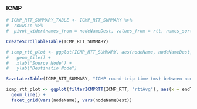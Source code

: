 ### ICMP

```r

# ICMP_RTT_SUMMARY_TABLE <- ICMP_RTT_SUMMARY %>%
#  rowwise %>%
#  pivot_wider(names_from = nodeNameDest, values_from = rtt, names_sort = TRUE)
```

```r
CreateScrollableTable(ICMP_RTT_SUMMARY)
```

```r
# icmp_rtt_plot <- ggplot(ICMP_RTT_SUMMARY, aes(nodeName, nodeNameDest, fill= rtt)) +
#   geom_tile() +
#   xlab("Source Node") +
#   ylab("Destinatio Node")
```

```r
SaveLatexTable(ICMP_RTT_SUMMARY, "ICMP round-trip time (ms) between nodes.", "rtt-of-nodes", "rtt_nodes_summary.tex")

icmp_rtt_plot <- ggplot(filterICMPRTT(ICMP_RTT, "rttAvg"), aes(x = endTime, y = X_value, group = nodeName)) +
  geom_line() +
  facet_grid(vars(nodeName), vars(nodeNameDest))
```
